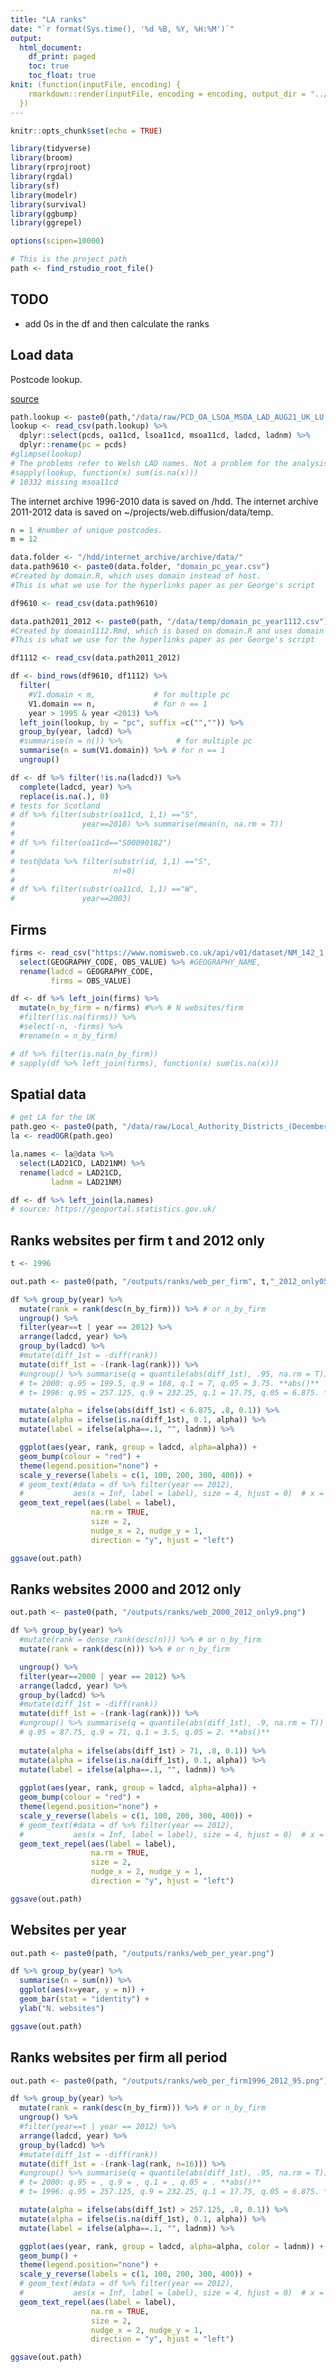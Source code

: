 ```yaml
---
title: "LA ranks"
date: "`r format(Sys.time(), '%d %B, %Y, %H:%M')`"
output: 
  html_document:
    df_print: paged
    toc: true
    toc_float: true
knit: (function(inputFile, encoding) {
    rmarkdown::render(inputFile, encoding = encoding, output_dir = "../output")
  })
---
```


```r
knitr::opts_chunk$set(echo = TRUE)

library(tidyverse)
library(broom)
library(rprojroot)
library(rgdal)
library(sf)
library(modelr)
library(survival)
library(ggbump)
library(ggrepel)

options(scipen=10000)

# This is the project path
path <- find_rstudio_root_file()
```

## TODO

- add 0s in the df and then calculate the ranks

## Load data

Postcode lookup.

[source](https://geoportal.statistics.gov.uk/datasets/postcode-to-output-area-to-lower-layer-super-output-area-to-middle-layer-super-output-area-to-local-authority-district-august-2021-lookup-in-the-uk/about)

```r
path.lookup <- paste0(path,"/data/raw/PCD_OA_LSOA_MSOA_LAD_AUG21_UK_LU.csv")
lookup <- read_csv(path.lookup) %>% 
  dplyr::select(pcds, oa11cd, lsoa11cd, msoa11cd, ladcd, ladnm) %>% 
  dplyr::rename(pc = pcds)
#glimpse(lookup)
# The problems refer to Welsh LAD names. Not a problem for the analysis.
#sapply(lookup, function(x) sum(is.na(x)))
# 10332 missing msoa11cd
```

The internet archive $1996$-$2010$ data is saved on /hdd.
The internet archive $2011$-$2012$ data is saved on ~/projects/web.diffusion/data/temp.

```r
n = 1 #number of unique postcodes. 
m = 12

data.folder <- "/hdd/internet_archive/archive/data/"
data.path9610 <- paste0(data.folder, "domain_pc_year.csv")
#Created by domain.R, which uses domain instead of host.
#This is what we use for the hyperlinks paper as per George's script

df9610 <- read_csv(data.path9610) 

data.path2011_2012 <- paste0(path, "/data/temp/domain_pc_year1112.csv")
#Created by domain1112.Rmd, which is based on domain.R and uses domain instead of host.
#This is what we use for the hyperlinks paper as per George's script

df1112 <- read_csv(data.path2011_2012)

df <- bind_rows(df9610, df1112) %>% 
  filter(
    #V1.domain < m,             # for multiple pc
    V1.domain == n,             # for n == 1
    year > 1995 & year <2013) %>%   
  left_join(lookup, by = "pc", suffix =c("","")) %>% 
  group_by(year, ladcd) %>%
  #summarise(n = n()) %>%            # for multiple pc  
  summarise(n = sum(V1.domain)) %>% # for n == 1 
  ungroup()

df <- df %>% filter(!is.na(ladcd)) %>% 
  complete(ladcd, year) %>% 
  replace(is.na(.), 0)
# tests for Scotland
# df %>% filter(substr(oa11cd, 1,1) =="S",
#               year==2010) %>% summarise(mean(n, na.rm = T))
# 
# df %>% filter(oa11cd=="S00090182")
# 
# test@data %>% filter(substr(id, 1,1) =="S",
#                      n!=0)
# 
# df %>% filter(substr(oa11cd, 1,1) =="W",
#               year==2003)
```

## Firms

```r
firms <- read_csv("https://www.nomisweb.co.uk/api/v01/dataset/NM_142_1.data.csv?geography=1811939329...1811939332,1811939334...1811939336,1811939338...1811939428,1811939436...1811939442,1811939768,1811939769,1811939443...1811939497,1811939499...1811939501,1811939503,1811939505...1811939507,1811939509...1811939517,1811939519,1811939520,1811939524...1811939570,1811939575...1811939599,1811939601...1811939628,1811939630...1811939634,1811939636...1811939647,1811939649,1811939655...1811939664,1811939667...1811939680,1811939682,1811939683,1811939685,1811939687...1811939704,1811939707,1811939708,1811939710,1811939712...1811939717,1811939719,1811939720,1811939722...1811939730,1811939757...1811939767&date=latestMINUS10&industry=37748736&employment_sizeband=0&legal_status=0&measures=20100") %>% 
  select(GEOGRAPHY_CODE, OBS_VALUE) %>% #GEOGRAPHY_NAME, 
  rename(ladcd = GEOGRAPHY_CODE,
         firms = OBS_VALUE)

df <- df %>% left_join(firms) %>% 
  mutate(n_by_firm = n/firms) #%>% # N websites/firm
  #filter(!is.na(firms)) %>% 
  #select(-n, -firms) %>% 
  #rename(n = n_by_firm)

# df %>% filter(is.na(n_by_firm))
# sapply(df %>% left_join(firms), function(x) sum(is.na(x)))
```
## Spatial data

```r
# get LA for the UK
path.geo <- paste0(path, "/data/raw/Local_Authority_Districts_(December_2021)_UK_BUC.geojson")
la <- readOGR(path.geo)

la.names <- la@data %>% 
  select(LAD21CD, LAD21NM) %>% 
  rename(ladcd = LAD21CD,
         ladnm = LAD21NM) 

df <- df %>% left_join(la.names)
# source: https://geoportal.statistics.gov.uk/
```
## Ranks websites per firm t and 2012 only

```r
t <- 1996

out.path <- paste0(path, "/outputs/ranks/web_per_firm", t,"_2012_only05.png")

df %>% group_by(year) %>% 
  mutate(rank = rank(desc(n_by_firm))) %>% # or n_by_firm
  ungroup() %>% 
  filter(year==t | year == 2012) %>% 
  arrange(ladcd, year) %>% 
  group_by(ladcd) %>% 
  #mutate(diff_1st = -diff(rank))
  mutate(diff_1st = -(rank-lag(rank))) %>% 
  #ungroup() %>% summarise(q = quantile(abs(diff_1st), .95, na.rm = T)) 
  # t= 2000: q.95 = 199.5, q.9 = 168, q.1 = 7, q.05 = 3.75. **abs()**
  # t= 1996: q.95 = 257.125, q.9 = 232.25, q.1 = 17.75, q.05 = 6.875. **abs()**

  mutate(alpha = ifelse(abs(diff_1st) < 6.875, .8, 0.1)) %>% 
  mutate(alpha = ifelse(is.na(diff_1st), 0.1, alpha)) %>%
  mutate(label = ifelse(alpha==.1, "", ladnm)) %>% 

  ggplot(aes(year, rank, group = ladcd, alpha=alpha)) +
  geom_bump(colour = "red") +
  theme(legend.position="none") +
  scale_y_reverse(labels = c(1, 100, 200, 300, 400)) +
  # geom_text(#data = df %>% filter(year == 2012),
  #           aes(x = Inf, label = label), size = 4, hjust = 0)  # x = 2012 + .1
  geom_text_repel(aes(label = label),
                  na.rm = TRUE, 
                  size = 2,
                  nudge_x = 2, nudge_y = 1,
                  direction = "y", hjust = "left") 

ggsave(out.path)
```

## Ranks websites 2000 and 2012 only

```r
out.path <- paste0(path, "/outputs/ranks/web_2000_2012_only9.png")

df %>% group_by(year) %>% 
  #mutate(rank = dense_rank(desc(n))) %>% # or n_by_firm
  mutate(rank = rank(desc(n))) %>% # or n_by_firm

  ungroup() %>% 
  filter(year==2000 | year == 2012) %>% 
  arrange(ladcd, year) %>% 
  group_by(ladcd) %>% 
  #mutate(diff_1st = -diff(rank))
  mutate(diff_1st = -(rank-lag(rank))) %>% 
  #ungroup() %>% summarise(q = quantile(abs(diff_1st), .9, na.rm = T)) 
  # q.95 = 87.75, q.9 = 71, q.1 = 3.5, q.05 = 2. **abs()** 
  
  mutate(alpha = ifelse(abs(diff_1st) > 71, .8, 0.1)) %>% 
  mutate(alpha = ifelse(is.na(diff_1st), 0.1, alpha)) %>%
  mutate(label = ifelse(alpha==.1, "", ladnm)) %>% 
  
  ggplot(aes(year, rank, group = ladcd, alpha=alpha)) +
  geom_bump(colour = "red") +
  theme(legend.position="none") +
  scale_y_reverse(labels = c(1, 100, 200, 300, 400)) +
  # geom_text(#data = df %>% filter(year == 2012),
  #           aes(x = Inf, label = label), size = 4, hjust = 0)  # x = 2012 + .1
  geom_text_repel(aes(label = label),
                  na.rm = TRUE, 
                  size = 2,
                  nudge_x = 2, nudge_y = 1,
                  direction = "y", hjust = "left") 

ggsave(out.path)

```

## Websites per year

```r
out.path <- paste0(path, "/outputs/ranks/web_per_year.png")

df %>% group_by(year) %>% 
  summarise(n = sum(n)) %>% 
  ggplot(aes(x=year, y = n)) +
  geom_bar(stat = "identity") +
  ylab("N. websites")

ggsave(out.path)

```

## Ranks websites per firm all period

```r
out.path <- paste0(path, "/outputs/ranks/web_per_firm1996_2012_95.png")

df %>% group_by(year) %>% 
  mutate(rank = rank(desc(n_by_firm))) %>% # or n_by_firm
  ungroup() %>% 
  #filter(year==t | year == 2012) %>% 
  arrange(ladcd, year) %>% 
  group_by(ladcd) %>% 
  #mutate(diff_1st = -diff(rank))
  mutate(diff_1st = -(rank-lag(rank, n=16))) %>% 
  #ungroup() %>% summarise(q = quantile(abs(diff_1st), .95, na.rm = T)) 
  # t= 2000: q.95 = , q.9 = , q.1 = , q.05 = . **abs()**
  # t= 1996: q.95 = 257.125, q.9 = 232.25, q.1 = 17.75, q.05 = 6.875. **abs()**

  mutate(alpha = ifelse(abs(diff_1st) > 257.125, .8, 0.1)) %>% 
  mutate(alpha = ifelse(is.na(diff_1st), 0.1, alpha)) %>%
  mutate(label = ifelse(alpha==.1, "", ladnm)) %>% 

  ggplot(aes(year, rank, group = ladcd, alpha=alpha, color = ladnm)) +
  geom_bump() +
  theme(legend.position="none") +
  scale_y_reverse(labels = c(1, 100, 200, 300, 400)) +
  # geom_text(#data = df %>% filter(year == 2012),
  #           aes(x = Inf, label = label), size = 4, hjust = 0)  # x = 2012 + .1
  geom_text_repel(aes(label = label),
                  na.rm = TRUE, 
                  size = 2,
                  nudge_x = 2, nudge_y = 1,
                  direction = "y", hjust = "left") 

ggsave(out.path)
```